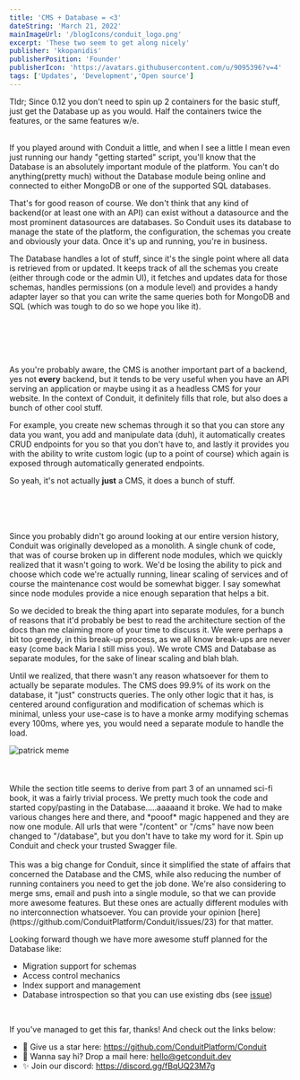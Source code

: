 ```yaml
---
title: 'CMS + Database = <3'
dateString: 'March 21, 2022'
mainImageUrl: '/blogIcons/conduit_logo.png'
excerpt: 'These two seem to get along nicely'
publisher: 'kkopanidis'
publisherPosition: 'Founder'
publisherIcon: 'https://avatars.githubusercontent.com/u/9095396?v=4'
tags: ['Updates', 'Development','Open source']
---
```

<BlogHeaderComponent
    title={title}
    dateString={dateString}
    mainImageUrl={mainImageUrl}
    publisher={publisher}
    publisherIcon={publisherIcon}
    publisherPosition={publisherPosition}
/>

Tldr; Since 0.12 you don't need to spin up 2 containers for the basic stuff, just get the Database up as you would.
Half the containers twice the features, or the same features w/e.
<br></br>

<SectionItemComponent topic='The Database'/>
  <p>
    If you played around with Conduit a little, and when I see a little I mean even just running our handy
    "getting started" script, you'll know that the Database is an absolutely important module of the platform.
    You can't do anything(pretty much) without the Database module being online and connected to either MongoDB or
    one of the supported SQL databases.
</p>
  <p>
    That's for good reason of course. We don't think that any kind of backend(or at least one with an API) can exist
    without a datasource and the most prominent datasources are databases. So Conduit uses its database to manage
    the state of the platform, the configuration, the schemas you create and obviously your data. Once it's up and
    running, you're in business.
</p>
  <p>
    The Database handles a lot of stuff, since it's the single point where all data is retrieved from or updated. It
    keeps
    track of all the schemas you create (either through code or the admin UI), it fetches and updates data for those
    schemas,
    handles permissions (on a module level) and provides a handy adapter layer so that you can write the same queries
    both for MongoDB and SQL (which was tough to do so we hope you like it).
</p>
<br></br>
<br></br>
<SectionItemComponent topic="And then we have the CMS"/>

As you're probably aware, the CMS is another important part of a backend, yes not <strong>every</strong> backend, but it
tends to be very useful when you have an API serving an application or maybe using it as a headless CMS for your website.
In the context of Conduit, it definitely fills that role, but also does a bunch of other cool stuff.

For example, you create new schemas through it so that you can store any data you want, you add and manipulate data (duh),
it automatically creates CRUD endpoints for you so that you don't have to, and lastly it provides you with the ability
to write custom logic (up to a point of course) which again is exposed through automatically generated endpoints.

So yeah, it's not actually <strong>just</strong> a CMS, it does a bunch of stuff.

<br></br>
<br></br>
<SectionItemComponent topic='Sudden moment of wisdom'/>
Since you probably didn't go around looking at our entire version history, Conduit was originally developed as a
monolith. A single chunk of code, that was of course broken up in different node modules, which we quickly realized that
it wasn't going to work. We'd be losing the ability to pick and choose which code we're actually running, linear scaling
of services and of course the maintenance cost would be somewhat bigger. I say somewhat since node modules provide a nice
enough separation that helps a bit.

So we decided to break the thing apart into separate modules, for a bunch of reasons that it'd probably be best to read
the architecture section of the docs than me claiming more of your time to discuss it. We were perhaps a bit too greedy,
in this break-up process, as we all know break-ups are never easy (come back Maria I still miss you). We wrote CMS and
Database as separate modules, for the sake of linear scaling and blah blah.

Until we realized, that there wasn't any reason whatsoever for them to actually be separate modules. The CMS does 99.9%
of its work on the database, it "just" constructs queries. The only other logic that it has, is centered around configuration
and modification of schemas which is minimal, unless your use-case is to have a monke army modifying schemas every 100ms,
where yes, you would need a separate module to handle the load.

<img src="/blogIcons/patrick-move.jpeg" alt="patrick meme"/>
<br></br>
<br></br>
<SectionItemComponent topic='The Merging'/>
While the section title seems to derive from part 3 of an unnamed sci-fi book, it was a fairly trivial process.
    We pretty much took the code and started copy/pasting in the Database.....aaaaand it broke. We had to make various
    changes here and there, and *pooof* magic happened and they are now one module.
    All urls that were "/content" or "/cms" have now been changed to "/database", but you don't have to take my word for
    it. Spin up Conduit and check your trusted Swagger file.

<br/>
<br/>

<SectionItemComponent topic='The Future'/>
This was a big change for Conduit, since it simplified the state of affairs that concerned the Database and the CMS, while
    also reducing the number of running containers you need to get the job done. We're also considering to merge sms, email
    and push into a single module, so that we can provide more awesome features. But these ones are actually different modules
    with no interconnection whatsoever. You can provide your opinion [here](https://github.com/ConduitPlatform/Conduit/issues/23)
    for that matter.

Looking forward though we have more awesome stuff planned for the Database like:

  - Migration support for schemas
  - Access control mechanics
  - Index support and management
  - Database introspection so that you can use existing dbs (see [issue](https://github.com/ConduitPlatform/Conduit/issues/77))

<br/>

If you've managed to get this far, thanks! And check out the links below:

  - 🌟 Give us a star here: https://github.com/ConduitPlatform/Conduit
  - 👋 Wanna say hi? Drop a mail here: hello@getconduit.dev
  - ✨ Join our discord: https://discord.gg/fBqUQ23M7g
